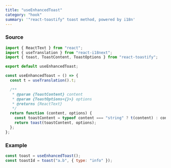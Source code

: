 ```yaml
---
title: "useEnhancedToast"
category: "hook"
summary: '"react-toastify" toast method, powered by i18n'
---
```


### Source

```javascript
import { ReactText } from "react";
import { useTranslation } from "react-i18next";
import { toast, ToastContent, ToastOptions } from "react-toastify";

export default useEnhancedToast;

const useEnhancedToast = () => {
  const t = useTranslation().t;

  /**
   * @param {ToastContent} content
   * @param {ToastOptions<{}>} options
   * @returns {ReactText}
   */
  return function (content, options) {
    const toastContent = typeof content === "string" ? t(content) : content;
    return toast(toastContent, options);
  };
};
```

### Example

```javascript
const toast = useEnhancedToast();
const toastId = toast("a.b", { type: "info" });
```
